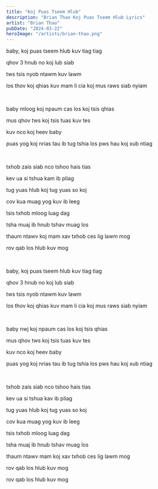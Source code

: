```yaml
---
title: "Koj Puas Tseem Hlub"
description: "Brian Thao Koj Puas Tseem Hlub Lyrics"
artist: "Brian Thao"
pubDate: "2024-03-22"
heroImage: "/artists/brian-thao.png"
---
```


baby, koj puas tseem hlub kuv tiag tiag

qhov 3 hnub no koj lub siab

tws tsis nyob ntawm kuv lawm

los thov koj qhias kuv mam li cia koj mus raws siab nyiam

<br />

baby mloog koj npaum cas los koj tsis qhias

mus qhov tws koj tsis tuas kuv tes

kuv nco koj heev baby

puas yog koj nrias tau ib tug tshia los pws hau koj xub ntiag

<br />

txhob zais siab nco tshoo hais tias

kev ua si tshua kam ib pliag

tug yuas hlub koj tug yuas so koj

cov kua muag yog kuv ib leeg

tsis txhob mloog luag dag

tsha muaj ib hnub tshav muag los

thaum ntawv koj mam xav txhob ces lig lawm mog

rov qab los hlub kuv mog

<br />

baby, koj puas tseem hlub kuv tiag tiag

qhov 3 hnub no koj lub siab

tws tsis nyob ntawm kuv lawm

los thov koj qhias kuv mam li cia koj mus raws siab nyiam

<br />

baby nwj koj npaum cas los koj tsis qhias

mus qhov tws koj tsis tuas kuv tes

kuv nco koj heev baby

puas yog koj nrias tau ib tug tshia los pws hau koj xub ntiag

<br />

txhob zais siab nco tshoo hais tias

kev ua si tshua kav ib pliag

tug yuas hlub koj tug yuas so koj

cov kua muag yog kuv ib leeg

tsis txhob mloog luag dag

tsha muaj ib hnub tshav muag los

thaum ntawv mam koj xav txhob ces lig lawm mog

rov qab los hlub kuv mog

rov qab los hlub kuv mog
